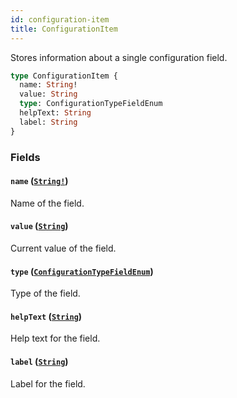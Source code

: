 ```yaml
---
id: configuration-item
title: ConfigurationItem
---
```


Stores information about a single configuration field.

```graphql
type ConfigurationItem {
  name: String!
  value: String
  type: ConfigurationTypeFieldEnum
  helpText: String
  label: String
}
```

### Fields

#### `name` ([`String!`](/developer/api-reference/scalars/string))

Name of the field.

#### `value` ([`String`](/developer/api-reference/scalars/string))

Current value of the field.

#### `type` ([`ConfigurationTypeFieldEnum`](/developer/api-reference/enums/configuration-type-field-enum))

Type of the field.

#### `helpText` ([`String`](/developer/api-reference/scalars/string))

Help text for the field.

#### `label` ([`String`](/developer/api-reference/scalars/string))

Label for the field.
